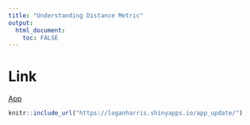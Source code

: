 ```yaml
---
title: "Understanding Distance Metric"
output: 
  html_document:
    toc: FALSE
---
```



# Link

[App](https://loganharris.shinyapps.io/app_update/)

```r
knitr::include_url("https://loganharris.shinyapps.io/app_update/")
```

